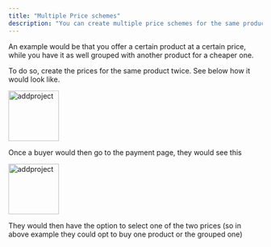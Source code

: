 ```yaml
---
title: "Multiple Price schemes"
description: "You can create multiple price schemes for the same product. This means that a buyer will be able then to select out of these different prices."
---
```


An example would be that you offer a certain product at a certain price, while you have it as well grouped with another product for a cheaper one.

To do so, create the prices for the same product twice. See below how it would look like.

<img
  src="/images/editprice.png"
  alt="addproject"
  height="100"
  className="rounded-lg"
/>

Once a buyer would then go to the payment page, they would see this

<img
  src="/images/pricescheme.png"
  alt="addproject"
  height="100"
  className="rounded-lg"
/>

They would then have the option to select one of the two prices (so in above example they could opt to buy one product or the grouped one)
